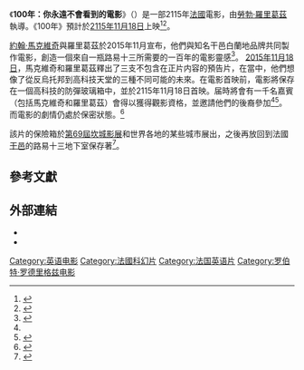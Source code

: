 {{noteTA
|G1=Show
|G2=Movie
}}
{{future film}}
{{Infobox film
| name           = 100年
| original_name  = {{lang|en|''100 Years''}}
| image          = 100 Years (film) poster.jpg
| caption        = 宣傳海報
| director       = [[勞勃·羅里葛茲|勞勃·羅里葛茲]]
| producer       = 
| writer         = [[約翰·馬克維奇|約翰·馬克維奇]]
| based_on       = 
| starring       = {{Plainlist|
* 約翰·馬克維奇
* 張舒雅
* [[馬爾科·扎瑞|馬爾科·扎瑞]]
}}
| music          = 
| cinematography =
| editing        = 
| studio         = 
| distributor    = 
| released       = {{Film date|2115|11|18}}
| runtime        = 
| country        = 法國
| language       = 英語
| budget         = 
| gross          =
| cn_name        = 一百年
| hk_name        = 
| tw_name        = 100年
}}
《'''100年：你永遠不會看到的電影'''》（{{lang-en|''100 Years: The Movie You Will Never See''}}）是一部2115年[[法國|法國]]電影，由[[勞勃·羅里葛茲|勞勃·羅里葛茲]]執導。《100年》預計於[[2115年|2115年]][[11月18日|11月18日]]上映<ref>{{cite web|url=http://variety.com/2015/film/news/john-malkovich-robert-rodriguez-100-years-1201644846/|title=John Malkovich and Robert Rodriguez Made a Movie That Won’t Release Until 2115|author=Jacob Bryant|work=[[Variety_(magazine)|Variety]]|accessdate=2016-01-01|archive-date=2017-01-20|archive-url=https://web.archive.org/web/20170120190614/http://variety.com/2015/film/news/john-malkovich-robert-rodriguez-100-years-1201644846/|dead-url=no}}</ref><ref>{{cite web|url=http://io9.gizmodo.com/john-malkovich-and-robert-rodriguez-have-made-a-movie-n-1743390289|title=John Malkovich and Robert Rodriguez Have Made A Movie No One Will See For 100 Years|author=Germain Lussier|publisher={{link-en|高客傳媒|Gawker Media|Gawker Media}}|work={{link-en|io9|io9}}|accessdate=2016-01-01|archive-url=https://web.archive.org/web/20170622103029/http://io9.gizmodo.com/john-malkovich-and-robert-rodriguez-have-made-a-movie-n-1743390289|archive-date=2017-06-22|dead-url=yes}}</ref>。

[[約翰·馬克維奇|約翰·馬克維奇]]與羅里葛茲於2015年11月宣布，他們與知名干邑白蘭地品牌{{le|路易十三 (干邑)|Louis XIII (cognac)|路易十三}}共同製作電影，創造一個來自一瓶路易十三所需要的一百年的電影靈感<ref name="people.com">{{cite web|url=http://www.people.com/article/john-malkovich-robert-rodriguez-movie-scoop-video|title=John Malkovich Explains Why He Made A Movie No One Will See|work=[[People_(magazine)|PEOPLE.com]]|accessdate=2016-01-01|archive-date=2016-05-19|archive-url=https://web.archive.org/web/20160519011721/http://www.people.com/article/john-malkovich-robert-rodriguez-movie-scoop-video|dead-url=no}}</ref>。 [[2015年|2015年]][[11月18日|11月18日]]，馬克維奇和羅里葛茲釋出了三支不包含在正片内容的預告片，在當中，他們想像了從反烏托邦到高科技天堂的三種不同可能的未來。在電影首映前，電影將保存在一個高科技的防彈玻璃箱中，並於2115年11月18日首映。届時將會有一千名嘉賓（包括馬克維奇和羅里葛茲）會得以獲得觀影資格，並邀請他們的後裔參加<ref name="people.com" /><ref>{{cite web|url=http://www.ew.com/article/2015/11/19/john-malkovich-robert-rodriguez-100-years|title=John Malkovich and Robert Rodriguez made a film that won’t be released until 2115|publisher=[[Entertainment_Weekly|Entertainment Weekly]]|accessdate=2016-01-01|archive-date=2019-03-30|archive-url=https://web.archive.org/web/20190330233216/https://ew.com/article/2015/11/19/john-malkovich-robert-rodriguez-100-years/|dead-url=no}}</ref>。而電影的劇情仍處於保密狀態。<ref>{{Cite web|title='100 Years' movie casting, John Malkovich, Shuya Chang and Marko Zaror|url=https://youthpresspakistan.youthgroupltd.com/2015/11/100-years-movie-casting-john-malkovich.html|access-date=2022-03-13|date=2015-11-09|last=Butt|first=Muhammad Ali|website=Youth Press Pakistan|publisher=Youth Publishers|url-status=live|archive-date=2022-02-09|archive-url=https://web.archive.org/web/20220209054017/https://youthpresspakistan.youthgroupltd.com/2015/11/100-years-movie-casting-john-malkovich.html}}</ref>

該片的保險箱於[[第69屆坎城影展|第69屆坎城影展]]和世界各地的某些城市展出，之後再放回到法國[[干邑|干邑]]的路易十三地下室保存著<ref>{{cite web|url=http://www.ew.com/article/2016/05/05/cannes-film-festival-100-years-movie|title=Cannes to showcase John Malkovich movie no one will see for 100 years|publisher=[[Entertainment_Weekly|Entertainment Weekly]]|accessdate=2016-05-07|archive-date=2019-03-31|archive-url=https://web.archive.org/web/20190331042701/https://ew.com/article/2016/05/05/cannes-film-festival-100-years-movie/|dead-url=no}}</ref>。

== 參考文獻 ==
{{Reflist|30em}}

== 外部連結 ==
*{{IMDb title|5174640}}
*{{douban}}

{{Robert Rodriguez}}
{{DEFAULTSORT:100 Years}}
[[Category:英语电影|Category:英语电影]]
[[Category:法國科幻片|Category:法國科幻片]]
[[Category:法国英语片|Category:法国英语片]]
[[Category:罗伯特·罗德里格兹电影|Category:罗伯特·罗德里格兹电影]]